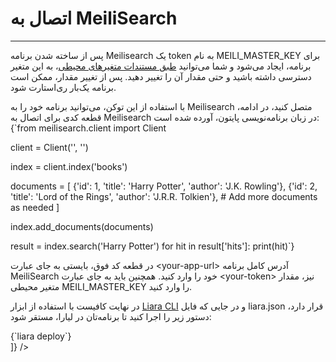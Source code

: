 

<Layout>
<Head>
<title>مستندات اتصال به meilisearch - لیارا</title>
</Head>

# اتصال به MeiliSearch
<hr className="mb-2" />

پس از ساخته شدن برنامه Meilisearch یک token به نام <Important>MEILI_MASTER_KEY</Important> برای برنامه، ایجاد می‌شود و 
شما می‌توانید 
<a href="/paas/details/envs" className="text-[#2196f3] ">طبق مستندات متغیرهای محیطی</a>، به این متغیر دسترسی داشته باشید و حتی مقدار آن را تغییر دهید. پس از تغییر مقدار، ممکن است برنامه یک‌بار ری‌استارت شود.
<div className="h-2" />
با استفاده از این توکن، می‌توانید برنامه خود را به Meilisearch متصل کنید، در ادامه، قطعه کدی برای اتصال به Meilisearch در زبان برنامه‌نویسی پایتون، آورده شده است:

<div className="h-4" />
<div dir='ltr'>
    <Highlight className="py">
      {`from meilisearch.client import Client

client = Client('<your-app-url>', '<your-token>')

index = client.index('books')

documents = [
    {'id': 1, 'title': 'Harry Potter', 'author': 'J.K. Rowling'},
    {'id': 2, 'title': 'Lord of the Rings', 'author': 'J.R.R. Tolkien'},
    # Add more documents as needed
]

index.add_documents(documents)


result = index.search('Harry Potter')
for hit in result['hits']:
    print(hit)`}
    </Highlight>
</div>
<div className="h-2" />

در قطعه کد فوق، بایستی به جای عبارت <Important>\<your-app-url\></Important> 
آدرس کامل برنامه MeiliSearch خود را وارد کنید.
همچنین باید به جای عبارت
<Important>\<your-token\></Important> نیز، 
مقدار متغیر محیطی
<Important>MEILI_MASTER_KEY</Important>
را وارد کنید.
<div className="h-2" />

در نهایت کافیست با استفاده از ابزار <a href="/references/cli/about" className="text-[#2196f3] "><Important>Liara CLI</Important></a> و در جایی که فایل <Important>liara.json</Important> قرار دارد، دستور زیر را اجرا کنید تا برنامه‌تان در لیارا، مستقر شود:

<div className="h-4" />
<div dir='ltr'>
    <Highlight className="json">
      {`liara deploy`}
    </Highlight>
</div>
<div className="h-2" />
</>
    ]}
/>
</Layout>